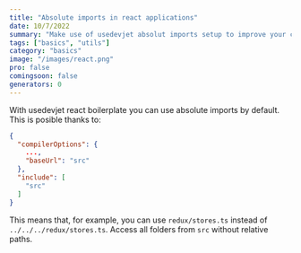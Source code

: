 ```yaml
---
title: "Absolute imports in react applications"
date: 10/7/2022
summary: "Make use of usedevjet absolut imports setup to improve your code speed"
tags: ["basics", "utils"]
category: "basics" 
image: "/images/react.png"
pro: false
comingsoon: false
generators: 0
---
```


With usedevjet react boilerplate you can use absolute imports by default. This is posible thanks to:

```json:tsconfig.json {4,7}
{
  "compilerOptions": {
    ...,
    "baseUrl": "src"
  },
  "include": [
    "src"
  ]
}
```

This means that, for example, you can use `redux/stores.ts` instead of `../../../redux/stores.ts`. Access all folders from `src` without relative paths.
